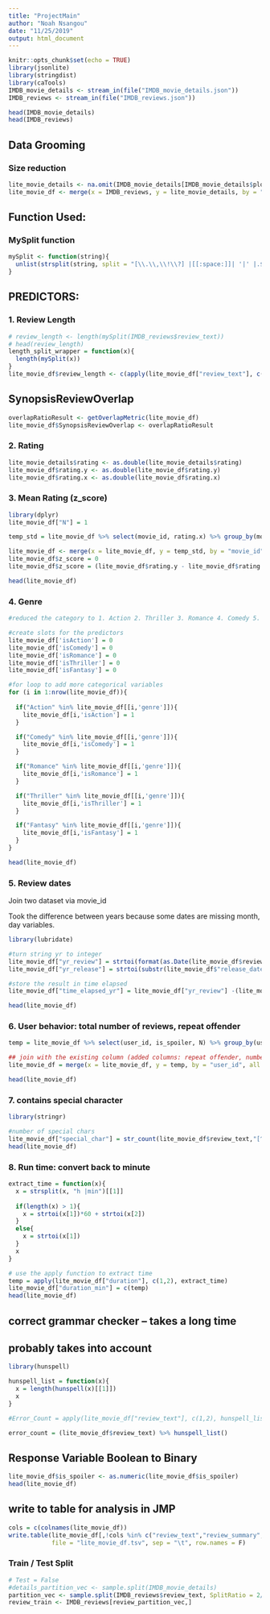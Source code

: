 ---
title: "ProjectMain"
author: "Noah Nsangou"
date: "11/25/2019"
output: html_document
---

```{r setup, include=FALSE}
knitr::opts_chunk$set(echo = TRUE)
library(jsonlite)
library(stringdist)
library(caTools)
IMDB_movie_details <- stream_in(file("IMDB_movie_details.json"))
IMDB_reviews <- stream_in(file("IMDB_reviews.json"))
```


```{r}
head(IMDB_movie_details)
head(IMDB_reviews)
```

## Data Grooming

### Size reduction
```{r}
lite_movie_details <- na.omit(IMDB_movie_details[IMDB_movie_details$plot_synopsis != "",])[1:400,]
lite_movie_df <- merge(x = IMDB_reviews, y = lite_movie_details, by = "movie_id")
```


## Function Used:

### MySplit function
```{r}
mySplit <- function(string){
  unlist(strsplit(string, split = "[\\.\\,\\!\\?] |[[:space:]]| '|' |.$"))
}
```



## PREDICTORS:

### 1. Review Length
```{r}
# review_length <- length(mySplit(IMDB_reviews$review_text))
# head(review_length)
length_split_wrapper = function(x){
  length(mySplit(x))
}
lite_movie_df$review_length <- c(apply(lite_movie_df["review_text"], c(1,2), length_split_wrapper))
```

## SynopsisReviewOverlap
```{r}
overlapRatioResult <- getOverlapMetric(lite_movie_df)
lite_movie_df$SynopsisReviewOverlap <- overlapRatioResult
```


### 2. Rating
```{r}
lite_movie_details$rating <- as.double(lite_movie_details$rating)
lite_movie_df$rating.y <- as.double(lite_movie_df$rating.y)
lite_movie_df$rating.x <- as.double(lite_movie_df$rating.x)
```

### 3. Mean Rating (z_score)

```{r}
library(dplyr)
lite_movie_df["N"] = 1

temp_std = lite_movie_df %>% select(movie_id, rating.x) %>% group_by(movie_id) %>% summarise(std_rating = sd(rating.x))

lite_movie_df <- merge(x = lite_movie_df, y = temp_std, by = "movie_id", all.x = T)
lite_movie_df$z_score = 0
lite_movie_df$z_score = (lite_movie_df$rating.y - lite_movie_df$rating.x)*1.00/lite_movie_df$std_rating

head(lite_movie_df)
```


### 4. Genre

```{r}
#reduced the category to 1. Action 2. Thriller 3. Romance 4. Comedy 5. Fantasy

#create slots for the predictors
lite_movie_df['isAction'] = 0
lite_movie_df['isComedy'] = 0
lite_movie_df['isRomance'] = 0
lite_movie_df['isThriller'] = 0
lite_movie_df['isFantasy'] = 0

#for loop to add more categorical variables
for (i in 1:nrow(lite_movie_df)){
  
  if("Action" %in% lite_movie_df[[i,'genre']]){
    lite_movie_df[i,'isAction'] = 1  
  }

  if("Comedy" %in% lite_movie_df[[i,'genre']]){
    lite_movie_df[i,'isComedy'] = 1  
  }

  if("Romance" %in% lite_movie_df[[i,'genre']]){
    lite_movie_df[i,'isRomance'] = 1  
  }

  if("Thriller" %in% lite_movie_df[[i,'genre']]){
    lite_movie_df[i,'isThriller'] = 1  
  }

  if("Fantasy" %in% lite_movie_df[[i,'genre']]){
    lite_movie_df[i,'isFantasy'] = 1
  }
}

head(lite_movie_df)
```



### 5. Review dates 

Join two dataset via movie_id

Took the difference between years because some dates are missing month, day variables.

```{r}
library(lubridate)

#turn string yr to integer
lite_movie_df["yr_review"] = strtoi(format(as.Date(lite_movie_df$review_date, format="%d %B %Y"), "%Y"))
lite_movie_df["yr_release"] = strtoi(substr(lite_movie_df$"release_date",1,4))

#store the result in time elapsed
lite_movie_df["time_elapsed_yr"] = lite_movie_df["yr_review"] -(lite_movie_df["yr_release"])

head(lite_movie_df)
```

### 6. User behavior: total number of reviews, repeat offender

```{r}

temp = lite_movie_df %>% select(user_id, is_spoiler, N) %>% group_by(user_id) %>% summarise(repeat_offender = max(is_spoiler), num_review = sum(N))

## join with the existing column (added columns: repeat offender, number of reviews in the past)
lite_movie_df = merge(x = lite_movie_df, y = temp, by = "user_id", all.x =T)

head(lite_movie_df)
```


### 7. contains special character

```{r}
library(stringr)

#number of special chars
lite_movie_df["special_char"] = str_count(lite_movie_df$review_text,"[^a-zA-Z0-9^ ^,^.]")
head(lite_movie_df)
```


### 8. Run time: convert back to minute

```{r}

extract_time = function(x){
  x = strsplit(x, "h |min")[[1]]
  
  if(length(x) > 1){
    x = strtoi(x[1])*60 + strtoi(x[2])  
  }
  else{
    x = strtoi(x[1])
  }
  x
}

# use the apply function to extract time 
temp = apply(lite_movie_df["duration"], c(1,2), extract_time)
lite_movie_df["duration_min"] = c(temp)
head(lite_movie_df)
```


## correct grammar checker -- takes a long time
## probably takes into account

```{r}
library(hunspell)

hunspell_list = function(x){
  x = length(hunspell(x)[[1]])
  x
}

#Error_Count = apply(lite_movie_df["review_text"], c(1,2), hunspell_list)

error_count = (lite_movie_df$review_text) %>% hunspell_list()

```



## Response Variable Boolean to Binary

```{r}
lite_movie_df$is_spoiler <- as.numeric(lite_movie_df$is_spoiler)
head(lite_movie_df)
```


## write to table for analysis in JMP

```{r}
cols = c(colnames(lite_movie_df))
write.table(lite_movie_df[,!cols %in% c("review_text","review_summary","plot_summary","plot_synopsis","genre")],
            file = "lite_movie_df.tsv", sep = "\t", row.names = F)
```


### Train / Test Split
```{r}
# Test = False
#details_partition_vec <- sample.split(IMDB_movie_details)
partition_vec <- sample.split(IMDB_reviews$review_text, SplitRatio = 2/3)
review_train <- IMDB_reviews[review_partition_vec,]

```


